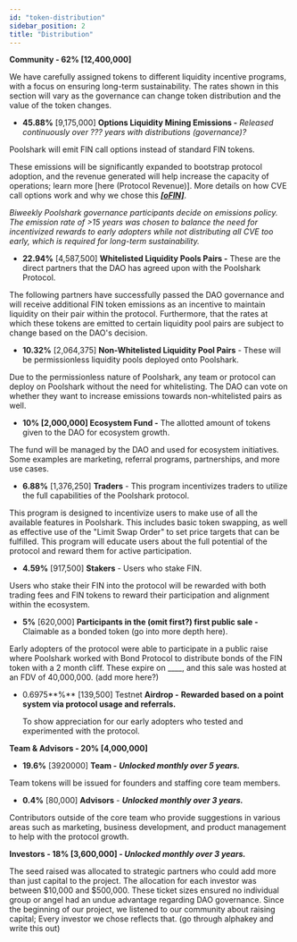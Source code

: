 ```yaml
---
id: "token-distribution"
sidebar_position: 2
title: "Distribution"
---
```


**Community - 62% [12,400,000]**

We have carefully assigned tokens to different liquidity incentive programs, with a focus on ensuring long-term sustainability. The rates shown in this section will vary as the governance can change token distribution and the value of the token changes.

- **45.88%** [9,175,000] **Options Liquidity Mining Emissions -** *Released continuously over ??? years with distributions (governance)?*

Poolshark will emit FIN call options instead of standard FIN tokens.

These emissions will be significantly expanded to bootstrap protocol adoption, and the revenue generated will help increase the capacity of operations; learn more [here (Protocol Revenue)]. More details on how CVE call options work and why we chose this ***[[oFIN]](notion://www.notion.so/cve/cve-token/acquiring-cve-through-call-options)***.

*Biweekly Poolshark governance participants decide on emissions policy. The emission rate of >15 years was chosen to balance the need for incentivized rewards to early adopters while not distributing all CVE too early, which is required for long-term sustainability.*

- **22.94%** [4,587,500] ************Whitelisted Liquidity Pools Pairs -************ These are the direct partners that the DAO has agreed upon with the Poolshark Protocol.

The following partners have successfully passed the DAO governance and will receive additional FIN token emissions as an incentive to maintain liquidity on their pair within the protocol. Furthermore, that the rates at which these tokens are emitted to certain liquidity pool pairs are subject to change based on the DAO's decision.

- **10.32%** [2,064,375] **************************************************************************Non-Whitelisted Liquidity Pool Pairs************************************************************************** - These will be permissionless liquidity pools deployed onto Poolshark.

Due to the permissionless nature of Poolshark, any team or protocol can deploy on Poolshark without the need for whitelisting. The DAO can vote on whether they want to increase emissions towards non-whitelisted pairs as well. 

- **10% [2,000,000] Ecosystem Fund -** The allotted amount of tokens given to the DAO for ecosystem growth.

The fund will be managed by the DAO and used for ecosystem initiatives. Some examples are marketing, referral programs, partnerships, and more use cases. 

- **6.88%** [1,376,250] **************Traders************** - This program incentivizes traders to utilize the full capabilities of the Poolshark protocol.

This program is designed to incentivize users to make use of all the available features in Poolshark. This includes basic token swapping, as well as effective use of the "Limit Swap Order" to set price targets that can be fulfilled. This program will educate users about the full potential of the protocol and reward them for active participation. 

- **4.59%** [917,500] **************Stakers************** - Users who stake FIN.

Users who stake their FIN into the protocol will be rewarded with both trading fees and FIN tokens to reward their participation and alignment within the ecosystem. 

- **5%** [620,000] **Participants in the (omit first?) first public sale -** Claimable as a bonded token (go into more depth here).

Early adopters of the protocol were able to participate in a public raise where Poolshark worked with Bond Protocol to distribute bonds of the FIN token with a 2 month cliff. These expire on ____, and this sale was hosted at an FDV of 40,000,000. (add more here?) 

- 0.6975**%** [139,500] Testnet **Airdrop -** **Rewarded based on a point system via protocol usage and referrals.**
    
    To show appreciation for our early adopters who tested and experimented with the protocol. 
    

****Team & Advisors - 20% [4,000,000]****

- **19.6%** [3920000] **Team -** ***Unlocked monthly over 5 years.***

Team tokens will be issued for founders and staffing core team members.

- **0.4%** [80,000] ****************Advisors**************** - ***Unlocked monthly over 3 years.***

Contributors outside of the core team who provide suggestions in various areas such as marketing, business development, and product management to help with the protocol growth. 

**Investors - 18% [3,600,000] - *Unlocked monthly over 3 years.***

The seed raised was allocated to strategic partners who could add more than just capital to the project. The allocation for each investor was between $10,000 and $500,000. These ticket sizes ensured no individual group or angel had an undue advantage regarding DAO governance. Since the beginning of our project, we listened to our community about raising capital; Every investor we chose reflects that. (go through alphakey and write this out)